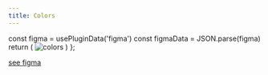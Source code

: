 ```yaml
---
title: Colors
---
```



  const figma = usePluginData('figma')
  const figmaData = JSON.parse(figma)
  return (
    <img src={figmaData.colors} alt="colors"/>
  )
};

<Figma />

[see figma](https://www.figma.com/file/9tNXeY1XbVmfHEVCYYtoal/03---%F0%9F%8E%A8-Branding-guidelines)
